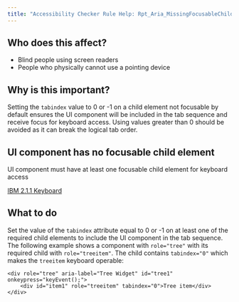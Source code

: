 ```yaml
---
title: "Accessibility Checker Rule Help: Rpt_Aria_MissingFocusableChild"
---
```


<div className="toolHelp">
<Row>
<Column colLg={5} colMd={3} colSm={4} className="toolLeft">

## Who does this affect?

* Blind people using screen readers
* People who physically cannot use a pointing device

## Why is this important?

Setting the `tabindex` value to 0 or -1 on a child element not focusable by default ensures the UI component will be included in the tab sequence and receive focus for keyboard access. Using values greater than 0 should be avoided as it can break the logical tab order.

</Column>
<Column colLg={11} colMd={5} colSm={4} className="toolMain">

<div id="locLevel"></div>

## UI component has no focusable child element
UI component must have at least one focusable child element for keyboard access

[IBM 2.1.1 Keyboard](http://www.ibm.com/able/guidelines/ci162/keyboard.html)

<div id="locSnippet"></div>

## What to do

Set the value of the `tabindex` attribute equal to 0 or -1 on at least one of the required child elements to include the UI component in the tab sequence. 
The following example shows a component with `role="tree"` with its required child with `role="treeitem"`. The child contains `tabindex="0"` which makes the `treeitem` keyboard operable:
```
<div role="tree" aria-label="Tree Widget" id="tree1" onkeypress="keyEvent();">
    <div id="item1" role="treeitem" tabindex="0">Tree item</div>
</div>  
```

</Column>
</Row>
</div>

